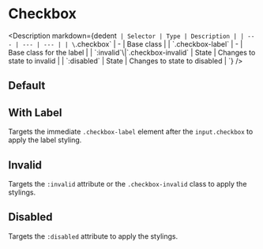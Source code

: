 
# Checkbox

<Description
  markdown={dedent`
  | Selector | Type | Description |
  | --- | --- | --- |
  | \`.checkbox\` | - | Base class |
  | \`.checkbox-label\` | - | Base class for the label |
  | \`:invalid\`\\|\`.checkbox-invalid\` | State | Changes to state to invalid |
  | \`:disabled\` | State | Changes to state to disabled |
`}
/>

## Default

<Canvas>
  <Story id="components-checkbox--default" />
</Canvas>

## With Label

Targets the immediate `.checkbox-label` element after the `input.checkbox` to apply the label styling.

<Canvas>
  <Story id="components-checkbox--with-label" />
</Canvas>

## Invalid

Targets the `:invalid` attribute or the `.checkbox-invalid` class to apply the stylings.

<Canvas>
  <Story id="components-checkbox--invalid" />
</Canvas>

## Disabled

Targets the `:disabled` attribute to apply the stylings.

<Canvas>
  <Story id="components-checkbox--disabled" />
</Canvas>
